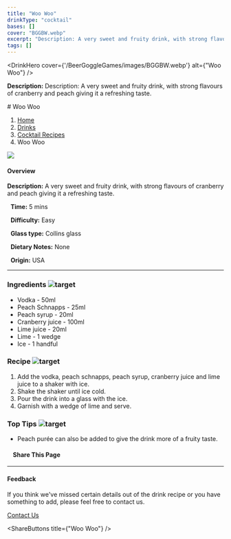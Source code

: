 ```yaml
---
title: "Woo Woo"
drinkType: "cocktail"
bases: []
cover: "BGGBW.webp"
excerpt: "Description: A very sweet and fruity drink, with strong flavours of cranberry and peach giving it a refreshing taste."
tags: []
---
```



<DrinkHero
  cover={'/BeerGoggleGames/images/BGGBW.webp'}
  alt={"Woo Woo"}
/>

<DrinkSection title="Overview" icon="/BeerGoggleGames/images/info.webp">
<p><strong>Description:</strong> Description: A very sweet and fruity drink, with strong flavours of cranberry and peach giving it a refreshing taste.</p>
</DrinkSection>

<DrinkSection title="Ingredients" icon="/BeerGoggleGames/images/liquor.webp">
<!-- Add ingredients -->
</DrinkSection>

<DrinkSection title="Method" icon="/BeerGoggleGames/images/question.webp">
# Woo Woo

1.  [Home](/)
2.  [Drinks](drinks)
3.  [Cocktail Recipes](drinks/cocktailrecipes)
4.  Woo Woo

![](/images/woowoo.webp)

#### Overview

**Description:** A very sweet and fruity drink, with strong flavours of cranberry and peach giving it a refreshing taste.

  **Time:** 5 mins

  **Difficulty:** Easy

  **Glass type:** Collins glass

  **Dietary Notes:** None

  **Origin:** USA

* * *

### Ingredients ![target](/images/liquor.webp)

-   Vodka - 50ml
-   Peach Schnapps - 25ml
-   Peach syrup - 20ml
-   Cranberry juice - 100ml
-   Lime juice - 20ml
-   Lime - 1 wedge
-   Ice - 1 handful

### Recipe ![target](/images/rules.webp)

1.  Add the vodka, peach schnapps, peach syrup, cranberry juice and lime juice to a shaker with ice.
2.  Shake the shaker until ice cold.
3.  Pour the drink into a glass with the ice.
4.  Garnish with a wedge of lime and serve.

### Top Tips ![target](/images/lightbulb.webp)

-   Peach purée can also be added to give the drink more of a fruity taste.

####     Share This Page

[](https://www.facebook.com/sharer/sharer.php?u=beergogglegames.co.uk/Drinks/CocktailRecipes/woo-woo)[](https://www.instagram.com/direct/new/)[](https://twitter.com/intent/tweet?url=beergogglegames.co.uk/Drinks/CocktailRecipes/woo-woo)

* * *

#### Feedback

If you think we've missed certain details out of the drink recipe or you have something to add, please feel free to contact us.

  
  
  
[Contact Us](contact)
</DrinkSection>



<ShareButtons title={"Woo Woo"} />
<FeedbackCard></FeedbackCard>
